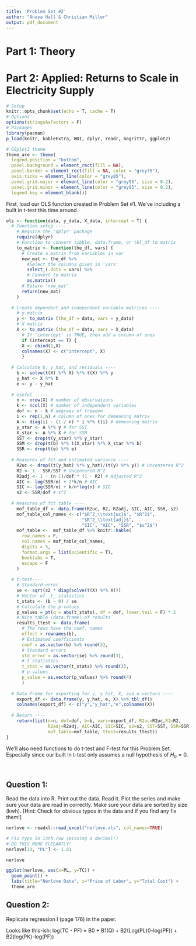 ```yaml
---
title: 'Problem Set #2'
author: "Anaya Hall & Christian Miller"
output: pdf_document
---
```


# Part 1: Theory
# Part 2: Applied: Returns to Scale in Electricity Supply

```r
# Setup
knitr::opts_chunk$set(echo = T, cache = T)
# Options
options(stringsAsFactors = F)
# Packages
library(pacman)
p_load(knitr, kableExtra, WDI, dplyr, readr, magrittr, ggplot2)

# GGplot2 theme
theme_are <- theme(
  legend.position = "bottom",
  panel.background = element_rect(fill = NA),
  panel.border = element_rect(fill = NA, color = "grey75"),
  axis.ticks = element_line(color = "grey85"),
  panel.grid.major = element_line(color = "grey95", size = 0.2),
  panel.grid.minor = element_line(color = "grey95", size = 0.2),
  legend.key = element_blank())

```

First, load our OLS function created in Problem Set #1. We've including a built in t-test this time around.

```r
ols <- function(data, y_data, X_data, intercept = T) {
  # Function setup ----
    # Require the 'dplyr' package
    require(dplyr)
    # Function to convert tibble, data.frame, or tbl_df to matrix
    to_matrix <- function(the_df, vars) {
      # Create a matrix from variables in var
      new_mat <- the_df %>%
        #Select the columns given in 'vars'
        select_(.dots = vars) %>%
        # Convert to matrix
        as.matrix()
      # Return 'new_mat'
      return(new_mat)
    }
  
  # Create dependent and independent variable matrices ----
    # y matrix
    y <- to_matrix (the_df = data, vars = y_data)
    # X matrix
    X <- to_matrix (the_df = data, vars = X_data)
      # If 'intercept' is TRUE, then add a column of ones
      if (intercept == T) {
      X <- cbind(1,X)
      colnames(X) <- c("intercept", X)
      }
 
  # Calculate b, y_hat, and residuals ----
    b <- solve(t(X) %*% X) %*% t(X) %*% y
    y_hat <- X %*% b
    e <- y - y_hat
  
  # Useful -----
    n <- nrow(X) # number of observations
    k <- ncol(X) # number of independent variables
    dof <- n - k # degrees of freedom
    i <- rep(1,n) # column of ones for demeaning matrix
    A <- diag(i) - (1 / n) * i %*% t(i) # demeaning matrix
    y_star <- A %*% y # for SST
    X_star <- A %*% X # for SSM
    SST <- drop(t(y_star) %*% y_star)
    SSM <- drop(t(b) %*% t(X_star) %*% X_star %*% b)
    SSR <- drop(t(e) %*% e)
  
  # Measures of fit and estimated variance ----
    R2uc <- drop((t(y_hat) %*% y_hat)/(t(y) %*% y)) # Uncentered R^2
    R2 <- 1 - SSR/SST # Uncentered R^2
    R2adj <- 1 - (n-1)/dof * (1 - R2) # Adjusted R^2
    AIC <- log(SSR/n) + 2*k/n # AIC
    SIC <- log(SSR/n) + k/n*log(n) # SIC
    s2 <- SSR/dof # s^2
  
  # Measures of fit table ----
    mof_table_df <- data.frame(R2uc, R2, R2adj, SIC, AIC, SSR, s2)
    mof_table_col_names <- c("$R^2_\\text{uc}$", "$R^2$",
                             "$R^2_\\text{adj}$",
                             "SIC", "AIC", "SSR", "$s^2$")
    mof_table <-  mof_table_df %>% knitr::kable(
      row.names = F,
      col.names = mof_table_col_names,
      digits = 5,
      format.args = list(scientific = T),
      booktabs = T,
      escape = F
    )
  
  # t-test----
    # Standard error
    se <- sqrt(s2 * diag(solve(t(X) %*% X)))
    # Vector of _t_ statistics
    t_stats <- (b - 0) / se
    # Calculate the p-values
    p_values = pt(q = abs(t_stats), df = dof, lower.tail = F) * 2
    # Nice table (data.frame) of results
    results_ttest <- data.frame(
      # The rows have the coef. names
      effect = rownames(b),
      # Estimated coefficients
      coef = as.vector(b) %>% round(3),
      # Standard errors
      std_error = as.vector(se) %>% round(3),
      # t statistics
      t_stat = as.vector(t_stats) %>% round(3),
      # p-values
      p_value = as.vector(p_values) %>% round(4)
      )
    
  # Data frame for exporting for y, y_hat, X, and e vectors ----
    export_df <- data.frame(y, y_hat, e, X) %>% tbl_df()
    colnames(export_df) <- c("y","y_hat","e",colnames(X))
  
  # Return ----
    return(list(n=n, dof=dof, b=b, vars=export_df, R2uc=R2uc,R2=R2,
                R2adj=R2adj, AIC=AIC, SIC=SIC, s2=s2, SST=SST, SSR=SSR,
                mof_table=mof_table, ttest=results_ttest))
}
```

We'll also need functions to do t-test and F-test for this Problem Set. Especially since our built in t-test only assumes a null hypothesis of $H_0 = 0$.

```r

```

```r


```


## Question 1:
Read the data into R. Print out the data. Read it. Plot the series and make sure your data are read in correctly. Make sure your data are sorted by size (kwh). [Hint: Check for obvious typos in the data and if you find any fix them!]


```r

nerlove <- readxl::read_excel("nerlove.xls", col_names=TRUE)

# Fix typo in 13th row (missing a decimal!)
# DO THIS MORE ELEGANTLY! 
nerlove[13, "PL"] <- 1.81

nerlove
```

```r
ggplot(nerlove, aes(x=PL, y=TC)) + 
  geom_point() + 
  labs(title="Nerlove Data", x="Price of Labor", y="Total Cost") + 
  theme_are

```

## Question 2:
Replicate regression I (page 176) in the paper. 

Looks like this-ish:
log(TC - PF) = B0 + B1(Q) + B2(Log(PL)0-log(PF)) + B2(log(PK)-log(PF))


